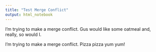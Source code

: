 ```yaml
---
title: "Test Merge Conflict"
output: html_notebook
---
```



I'm trying to make a merge conflict. Gus would like some oatmeal and, really, so would I. 

I'm trying to make a merge conflict. Pizza pizza yum yum! 
